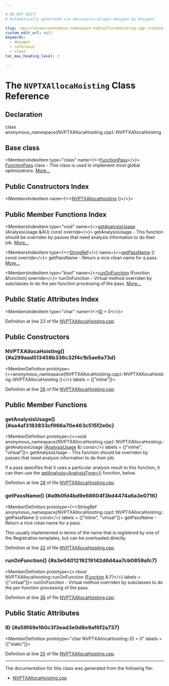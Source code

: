 ```yaml
---

# DO NOT EDIT!
# Automatically generated via docusaurus-plugin-doxygen by Doxygen.

slug: /api/classes/anonymous-namespace-nvptxallocahoisting-cpp-/nvptxallocahoisting
custom_edit_url: null
keywords:
  - doxygen
  - reference
  - class
toc_max_heading_level: 3

---
```





# The `NVPTXAllocaHoisting` Class Reference

<DoxygenPage pluginConfig={pluginConfig}>



## Declaration

<CodeBlock>class anonymous_namespace{NVPTXAllocaHoisting.cpp}::NVPTXAllocaHoisting</CodeBlock>

## Base class

<MembersIndex>

<MembersIndexItem
  type="class"
  name={<><a href="/docs/api/classes/llvm/functionpass">FunctionPass</a></>}>
<a href="/docs/api/classes/llvm/functionpass">FunctionPass</a> class - This class is used to implement most global optimizations. <a href="/docs/api/classes/llvm/functionpass/#details">More...</a>
</MembersIndexItem>

</MembersIndex>

## Public Constructors Index

<MembersIndex>

<MembersIndexItem
  name={<><a href="#a299aad513458b336c32f4c1b5ae6a73d">NVPTXAllocaHoisting</a> ()</>}>
</MembersIndexItem>

</MembersIndex>

## Public Member Functions Index

<MembersIndex>

<MembersIndexItem
  type="void"
  name={<><a href="#aa4af3183833cf966a70e463c515f2e0c">getAnalysisUsage</a> (AnalysisUsage &amp;AU) const override</>}>
getAnalysisUsage - This function should be overriden by passes that need analysis information to do their job. <a href="#aa4af3183833cf966a70e463c515f2e0c">More...</a>
</MembersIndexItem>

<MembersIndexItem
  type={<><a href="/docs/api/classes/llvm/stringref">StringRef</a></>}
  name={<><a href="#a9b0fd4bd9e68604f3bd4474a6a3e0716">getPassName</a> () const override</>}>
getPassName - Return a nice clean name for a pass. <a href="#a9b0fd4bd9e68604f3bd4474a6a3e0716">More...</a>
</MembersIndexItem>

<MembersIndexItem
  type="bool"
  name={<><a href="#a3e0401219219142d6d4aa7cb0859afc7">runOnFunction</a> (Function &amp;function) override</>}>
runOnFunction - Virtual method overriden by subclasses to do the per-function processing of the pass. <a href="#a3e0401219219142d6d4aa7cb0859afc7">More...</a>
</MembersIndexItem>

</MembersIndex>

## Public Static Attributes Index

<MembersIndex>

<MembersIndexItem
  type="char"
  name={<><a href="#a59f49e160c3f3ead3e0d8e9af6f2a737">ID</a> = 0</>}>
</MembersIndexItem>

</MembersIndex>


Definition at line 23 of file <a href="/docs/api/files/lib/lib/target/lib/target/nvptx/nvptxallocahoisting-cpp">NVPTXAllocaHoisting.cpp</a>.

<SectionDefinition>

## Public Constructors

### NVPTXAllocaHoisting() {#a299aad513458b336c32f4c1b5ae6a73d}

<MemberDefinition
  prototype={<>anonymous&#95;namespace&#123;NVPTXAllocaHoisting.cpp&#125;::NVPTXAllocaHoisting::NVPTXAllocaHoisting ()</>}
  labels = {["inline"]}>

Definition at line <a href="/docs/api/files/lib/lib/target/lib/target/nvptx/nvptxallocahoisting-cpp/#l00026">26</a> of file <a href="/docs/api/files/lib/lib/target/lib/target/nvptx/nvptxallocahoisting-cpp">NVPTXAllocaHoisting.cpp</a>.
</MemberDefinition>

</SectionDefinition>

<SectionDefinition>

## Public Member Functions

### getAnalysisUsage() {#aa4af3183833cf966a70e463c515f2e0c}

<MemberDefinition
  prototype={<>void anonymous&#95;namespace&#123;NVPTXAllocaHoisting.cpp&#125;::NVPTXAllocaHoisting::getAnalysisUsage (<a href="/docs/api/classes/llvm/analysisusage">AnalysisUsage</a> &amp;) const</>}
  labels = {["inline", "virtual"]}>
getAnalysisUsage - This function should be overriden by passes that need analysis information to do their job.

If a pass specifies that it uses a particular analysis result to this function, it can then use the <a href="/docs/api/classes/llvm/pass/#a4863e5e463fb79955269fbf7fbf52b80">getAnalysis&lt;AnalysisType&gt;()</a> function, below.

Definition at line <a href="/docs/api/files/lib/lib/target/lib/target/nvptx/nvptxallocahoisting-cpp/#l00028">28</a> of file <a href="/docs/api/files/lib/lib/target/lib/target/nvptx/nvptxallocahoisting-cpp">NVPTXAllocaHoisting.cpp</a>.
</MemberDefinition>

### getPassName() {#a9b0fd4bd9e68604f3bd4474a6a3e0716}

<MemberDefinition
  prototype={<>StringRef anonymous&#95;namespace&#123;NVPTXAllocaHoisting.cpp&#125;::NVPTXAllocaHoisting::getPassName () const</>}
  labels = {["inline", "virtual"]}>
getPassName - Return a nice clean name for a pass.

This usually implemented in terms of the name that is registered by one of the Registration templates, but can be overloaded directly.

Definition at line <a href="/docs/api/files/lib/lib/target/lib/target/nvptx/nvptxallocahoisting-cpp/#l00032">32</a> of file <a href="/docs/api/files/lib/lib/target/lib/target/nvptx/nvptxallocahoisting-cpp">NVPTXAllocaHoisting.cpp</a>.
</MemberDefinition>

### runOnFunction() {#a3e0401219219142d6d4aa7cb0859afc7}

<MemberDefinition
  prototype={<>bool NVPTXAllocaHoisting::runOnFunction (<a href="/docs/api/classes/llvm/function">Function</a> &amp; F)</>}
  labels = {["virtual"]}>
runOnFunction - Virtual method overriden by subclasses to do the per-function processing of the pass.

Definition at line <a href="/docs/api/files/lib/lib/target/lib/target/nvptx/nvptxallocahoisting-cpp/#l00036">36</a> of file <a href="/docs/api/files/lib/lib/target/lib/target/nvptx/nvptxallocahoisting-cpp">NVPTXAllocaHoisting.cpp</a>.
</MemberDefinition>

</SectionDefinition>

<SectionDefinition>

## Public Static Attributes

### ID {#a59f49e160c3f3ead3e0d8e9af6f2a737}

<MemberDefinition
  prototype="char NVPTXAllocaHoisting::ID = 0"
  labels = {["static"]}>

Definition at line <a href="/docs/api/files/lib/lib/target/lib/target/nvptx/nvptxallocahoisting-cpp/#l00025">25</a> of file <a href="/docs/api/files/lib/lib/target/lib/target/nvptx/nvptxallocahoisting-cpp">NVPTXAllocaHoisting.cpp</a>.
</MemberDefinition>

</SectionDefinition>

<hr/>

The documentation for this class was generated from the following file:

<ul>
<li><a href="/docs/api/files/lib/lib/target/lib/target/nvptx/nvptxallocahoisting-cpp">NVPTXAllocaHoisting.cpp</a></li>
</ul>

</DoxygenPage>

